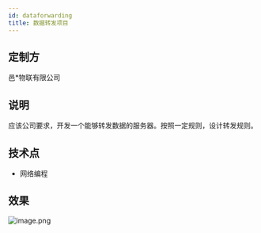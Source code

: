 ```yaml
---
id: dataforwarding
title: 数据转发项目
---
```


## 定制方
邑*物联有限公司
## 说明
应该公司要求，开发一个能够转发数据的服务器。按照一定规则，设计转发规则。

## 技术点

- 网络编程
## 效果
![image.png](../static/img/docs/dataforwarding-1.png)
